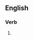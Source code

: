 ==English==

===Verb===
{{head|en|verb form}}

# {{present participle of|randomize|lang=en|nocat=1}}